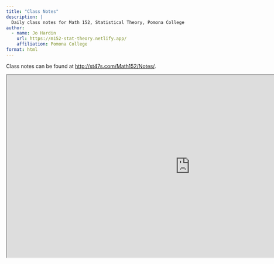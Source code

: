 ```yaml
---
title: "Class Notes"
description: |
  Daily class notes for Math 152, Statistical Theory, Pomona College
author:
  - name: Jo Hardin 
    url: https://m152-stat-theory.netlify.app/
    affiliation: Pomona College
format: html
---
```



Class notes can be found at <a href="http://st47s.com/Math152/Notes/" target="_blank">http://st47s.com/Math152/Notes/</a>.

<p>   </p>


:::{.column-page}
<iframe src="https://st47s.com/Math152/Notes/" title="Class Notes for Math 152" width="1000" height="500" data-external="1"></iframe>
:::

